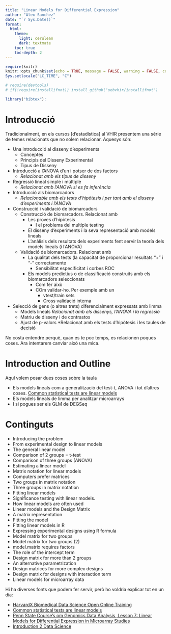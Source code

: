 ```yaml
---
title: "Linear Models for Differential Expression"
author: "Alex Sanchez"
date: "`r Sys.Date()`"
format:
  html:
    theme:
      light: cerulean
      dark: textmate
    toc: true
    toc-depth: 2
---
```


```r
require(knitr)
knitr::opts_chunk$set(echo = TRUE, message = FALSE, warning = FALSE, comment = NA, prompt = TRUE, tidy = FALSE, fig.width = 7, fig.height = 7, fig_caption = TRUE,cache=FALSE)
Sys.setlocale("LC_TIME", "C")
```

```r
# require(devtools)
# if(!require(installifnot)) install_github("uebvhir/installifnot")

library("bibtex"):
```

# Introducció

Tradicionalment, en els cursos [d'estadística] al VHIR presentem una sèrie de temes relacionats que no solem relacionar. Aquesys són:

- Una introducció al disseny d'experiments
  - Conceptes
  - Principis del Disseny Experimental
  - Tipus de Disseny
- Introducció a l'ANOVA d'un i potser de dos factors 
  - *Relacionat amb els tipus de disseny*
- Regressió lineal simple i múltiple
  - *Relacionat amb l'ANOVA si es fa inferència*
- Introducció als biomarcadors
  - *Relacionable amb els tests d'hipòtesis i per tant amb el disseny d'experiments i l'ANOVA*
- Construcció i validació de biomarcadors
  - Construcció de biomarcadors. Relacionat amb
    - Les proves d'hipòtesis
      - I el problema del multiple testing
    - El disseny d'experiments i la seva representació amb models lineals
    - L'anàlisis dels resultats dels experiments fent servir la teoría dels models lineals (i l'ANOVA)
  - Validació de biomarcadors. Relacionat amb
    - La qualitat dels tests (la capacitat de proporcionar resultats "+" i "-" correctamente
      - Sensibilitat especificitat i corbes ROC
    - Els models predictius o de classificació construits amb els biomarcadors seleccionats
      - Com fer això
      - COm validar-ho. Per exemple amb un 
          - vtest/train sets
          - Cross validació interna
  
- Selecció de gens (o altres trets) diferencialment expressats amb limma
  - Models lineals *Relacionat amb els dissenys, l'ANOVA i la regressió*
  - Matriu de disseny i de contrastos
  - Ajust de p-valors *Relacionat amb els tests d'hipòtesis i les taules de decisió

No costa entendre perquè, quan es te poc temps, es relacionen poques coses. Ara intentarem canviar això una mica.


# Introduction and Outline

Aquí volem posar dues coses sobre la taula

- Els models lineals com a generalització del test-t, ANOVA i tot d'altres coses.
[Common statistical tests are linear models](https://lindeloev.github.io/tests-as-linear/)
- Els models lineals de limma per analitzar microarrays
- I si pogues ser els GLM de DEGSeq

# Continguts

-  Introducing the problem 
-  From experimental design to linear models 
-  The general linear model 
-  Comparison of 2 groups = t-test 
-  Comparison of three groups (ANOVA) 
-  Estimating a linear model 
-  Matrix notation for linear models 
-  Computers prefer matrices 
-  Two groups in matrix notation 
-  Three groups in matrix notation 
-  Fitting linear models 
-  Significance testing with linear models. 
-  How linear models are often used 
-  Linear models and the Design Matrix 
-  A matrix representation 
-  Fitting the model 
-  Fitting linear models in R 
-  Expressing experimental designs using R formula 
-  Model matrix for two groups 
-  Model matrix for two groups (2) 
-  model.matrix requires factors 
-  The role of the intercept term 
-  Design matrix for more than 2 groups 
-  An alternative parametrization 
-  Design matrices for more complex designs 
-  Design matrix for designs with interaction term 
-  Linear models for microarray data


Hi ha diverses fonts que podem fer servir, però ho voldria explicar tot en un dia:

- [HarvardX Biomedical Data Science Open Online Training](http://rafalab.github.io/pages/harvardx.html)
- [Common statistical tests are linear models](https://lindeloev.github.io/tests-as-linear/)
- [Penn State Course's om Genomics Data Analysis, Lesson 7: Linear Models for Differential Expression in Microarray Studies](https://online.stat.psu.edu/stat555/node/12/)
- [Introduction 2 Data Science](https://rafalab.github.io/dsbook/linear-models.html#lse)

